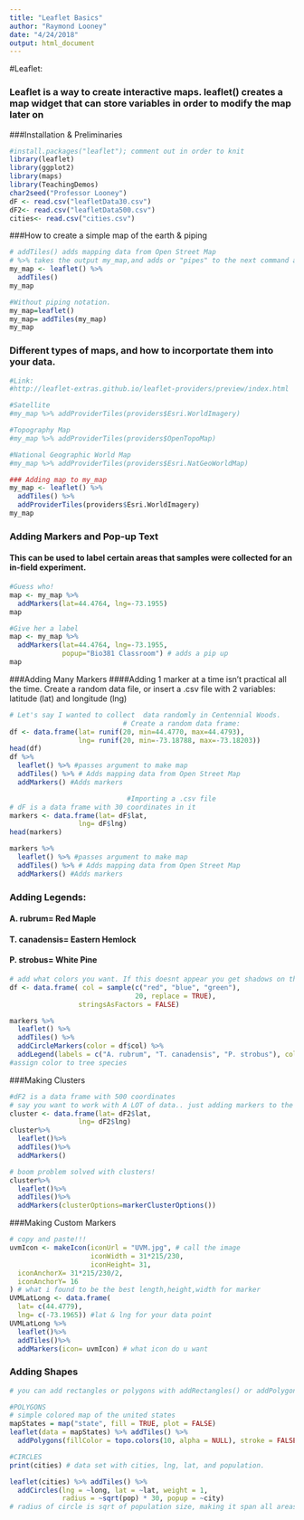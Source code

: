 ```yaml
---
title: "Leaflet Basics"
author: "Raymond Looney"
date: "4/24/2018"
output: html_document
---
```



#Leaflet:

### Leaflet is a way to create interactive maps. leaflet() creates a map widget that can store variables in order to modify the map later on


###Installation & Preliminaries
```r
#install.packages("leaflet"); comment out in order to knit
library(leaflet)
library(ggplot2)
library(maps)
library(TeachingDemos)
char2seed("Professor Looney")
dF <- read.csv("leafletData30.csv")
dF2<- read.csv("leafletData500.csv")
cities<- read.csv("cities.csv")
```

###How to create a simple map of the earth & piping

```r
# addTiles() adds mapping data from Open Street Map
# %>% takes the output my_map,and adds or "pipes" to the next command addTiles() as the first argument, and reassigns it to that variable
my_map <- leaflet() %>%
  addTiles() 
my_map

#Without piping notation.
my_map=leaflet()
my_map= addTiles(my_map)
my_map

```


### Different types of maps, and how to incorportate them into your data.
```r
#Link:
#http://leaflet-extras.github.io/leaflet-providers/preview/index.html

#Satellite
#my_map %>% addProviderTiles(providers$Esri.WorldImagery)

#Topography Map
#my_map %>% addProviderTiles(providers$OpenTopoMap)

#National Geographic World Map
#my_map %>% addProviderTiles(providers$Esri.NatGeoWorldMap)

### Adding map to my_map
my_map <- leaflet() %>%
  addTiles() %>%
  addProviderTiles(providers$Esri.WorldImagery)
my_map
```

### Adding Markers and Pop-up Text
#### This can be used to label certain areas that samples were collected for an in-field experiment.
```r
#Guess who!
map <- my_map %>%
  addMarkers(lat=44.4764, lng=-73.1955)
map

#Give her a label
map <- my_map %>%
  addMarkers(lat=44.4764, lng=-73.1955,
             popup="Bio381 Classroom") # adds a pip up
map


```

###Adding Many Markers
####Adding 1 marker at a time isn't practical all the time. Create a random data file, or insert a .csv file with 2 variables: latitude (lat) and longitude (lng)
```r
# Let's say I wanted to collect  data randomly in Centennial Woods.
                            # Create a random data frame:
df <- data.frame(lat= runif(20, min=44.4770, max=44.4793),
                 lng= runif(20, min=-73.18788, max=-73.18203))
head(df) 
df %>%
  leaflet() %>% #passes argument to make map
  addTiles() %>% # Adds mapping data from Open Street Map
  addMarkers() #Adds markers

                             #Importing a .csv file
# dF is a data frame with 30 coordinates in it
markers <- data.frame(lat= dF$lat,
                 lng= dF$lng)
head(markers) 

markers %>%
  leaflet() %>% #passes argument to make map
  addTiles() %>% # Adds mapping data from Open Street Map
  addMarkers() #Adds markers

```


### Adding Legends:
#### A. rubrum= Red Maple
#### T. canadensis= Eastern Hemlock
#### P. strobus= White Pine
```r
# add what colors you want. If this doesnt appear you get shadows on the map.
df <- data.frame( col = sample(c("red", "blue", "green"),
                               20, replace = TRUE),
                 stringsAsFactors = FALSE)

markers %>%
  leaflet() %>%
  addTiles() %>%
  addCircleMarkers(color = df$col) %>%
  addLegend(labels = c("A. rubrum", "T. canadensis", "P. strobus"), colors = c("blue", "red", "green")) 
#assign color to tree species
```


###Making Clusters
```r
#dF2 is a data frame with 500 coordinates
# say you want to work with A LOT of data.. just adding markers to the map isnt going to be very useful.
cluster <- data.frame(lat= dF2$lat,
                 lng= dF2$lng)
cluster%>%
  leaflet()%>%
  addTiles()%>%
  addMarkers()

# boom problem solved with clusters!
cluster%>%
  leaflet()%>%
  addTiles()%>%
  addMarkers(clusterOptions=markerClusterOptions())
```


###Making Custom Markers
```r
# copy and paste!!!
uvmIcon <- makeIcon(iconUrl = "UVM.jpg", # call the image
                    iconWidth = 31*215/230,
                    iconHeight= 31,
  iconAnchorX= 31*215/230/2,
  iconAnchorY= 16
) # what i found to be the best length,height,width for marker
UVMLatLong <- data.frame(
  lat= c(44.4779),
  lng= c(-73.1965)) #lat & lng for your data point 
UVMLatLong %>%
  leaflet()%>%
  addTiles()%>%
  addMarkers(icon= uvmIcon) # what icon do u want

```

### Adding Shapes
```r
# you can add rectangles or polygons with addRectangles() or addPolygons()

#POLYGONS
# simple colored map of the united states
mapStates = map("state", fill = TRUE, plot = FALSE)
leaflet(data = mapStates) %>% addTiles() %>%
  addPolygons(fillColor = topo.colors(10, alpha = NULL), stroke = FALSE)

#CIRCLES
print(cities) # data set with cities, lng, lat, and population.

leaflet(cities) %>% addTiles() %>%
  addCircles(lng = ~long, lat = ~lat, weight = 1,
             radius = ~sqrt(pop) * 30, popup = ~city)
# radius of circle is sqrt of population size, making it span all areas around the midpoint.
```




